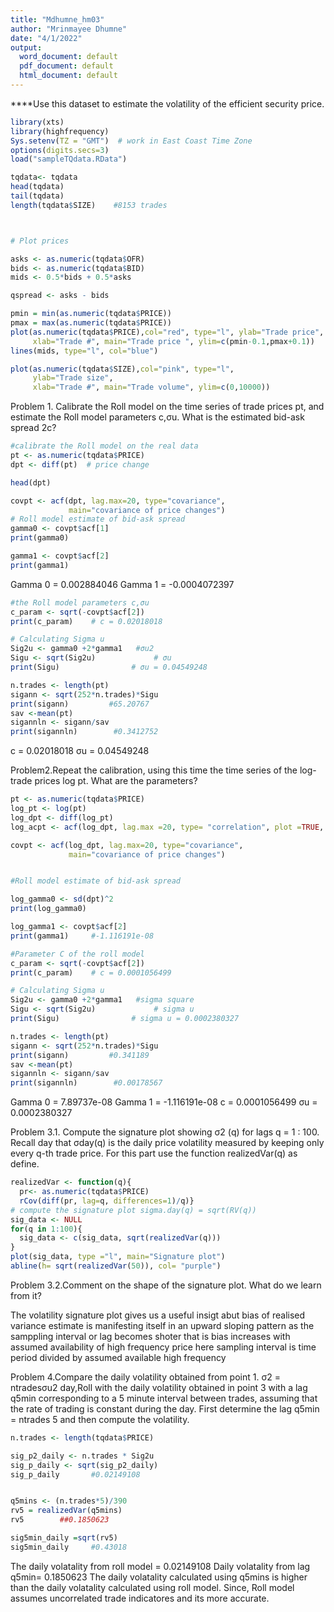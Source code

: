 ```yaml
---
title: "Mdhumne_hm03"
author: "Mrinmayee Dhumne"
date: "4/1/2022"
output:
  word_document: default
  pdf_document: default
  html_document: default
---
```

 ****Use this dataset to estimate the volatility of the efficient security price.
```r

library(xts)
library(highfrequency)
Sys.setenv(TZ = "GMT")  # work in East Coast Time Zone
options(digits.secs=3)
load("sampleTQdata.RData")

tqdata<- tqdata
head(tqdata)
tail(tqdata)
length(tqdata$SIZE)    #8153 trades 



# Plot prices 

asks <- as.numeric(tqdata$OFR)
bids <- as.numeric(tqdata$BID)
mids <- 0.5*bids + 0.5*asks

qspread <- asks - bids

pmin = min(as.numeric(tqdata$PRICE))
pmax = max(as.numeric(tqdata$PRICE))
plot(as.numeric(tqdata$PRICE),col="red", type="l", ylab="Trade price", 
     xlab="Trade #", main="Trade price ", ylim=c(pmin-0.1,pmax+0.1))
lines(mids, type="l", col="blue")

plot(as.numeric(tqdata$SIZE),col="pink", type="l", 
     ylab="Trade size", 
     xlab="Trade #", main="Trade volume", ylim=c(0,10000))
```

Problem 1. Calibrate the Roll model on the time series of trade prices pt, and estimate the Roll model parameters c,σu. What is the estimated bid-ask spread 2c?

```r
#calibrate the Roll model on the real data
pt <- as.numeric(tqdata$PRICE)
dpt <- diff(pt)  # price change

head(dpt)

covpt <- acf(dpt, lag.max=20, type="covariance", 
             main="covariance of price changes")
# Roll model estimate of bid-ask spread
gamma0 <- covpt$acf[1]
print(gamma0)       

gamma1 <- covpt$acf[2]
print(gamma1)     

```
Gamma 0 = 0.002884046
Gamma 1 = -0.0004072397
```r
#the Roll model parameters c,σu
c_param <- sqrt(-covpt$acf[2])
print(c_param)    # c = 0.02018018

# Calculating Sigma u
Sig2u <- gamma0 +2*gamma1   #σu2
Sigu <- sqrt(Sig2u)             # σu
print(Sigu)                # σu = 0.04549248 

n.trades <- length(pt)
sigann <- sqrt(252*n.trades)*Sigu
print(sigann)         #65.20767
sav <-mean(pt)
sigannln <- sigann/sav
print(sigannln)        #0.3412752
```
c  = 0.02018018
σu = 0.04549248 

Problem2.Repeat the calibration, using this time the time series of the log-trade prices log pt. What are the parameters?
```r
pt <- as.numeric(tqdata$PRICE)
log_pt <- log(pt)
log_dpt <- diff(log_pt)
log_acpt <- acf(log_dpt, lag.max =20, type= "correlation", plot =TRUE, main="Autocorrelation")

covpt <- acf(log_dpt, lag.max=20, type="covariance", 
             main="covariance of price changes")


#Roll model estimate of bid-ask spread

log_gamma0 <- sd(dpt)^2
print(log_gamma0)

log_gamma1 <- covpt$acf[2]
print(gamma1)     #-1.116191e-08

#Parameter C of the roll model
c_param <- sqrt(-covpt$acf[2])
print(c_param)    # c = 0.0001056499

# Calculating Sigma u
Sig2u <- gamma0 +2*gamma1   #sigma square
Sigu <- sqrt(Sig2u)             # sigma u
print(Sigu)                # sigma u = 0.0002380327 

n.trades <- length(pt)
sigann <- sqrt(252*n.trades)*Sigu
print(sigann)         #0.341189 
sav <-mean(pt)
sigannln <- sigann/sav
print(sigannln)        #0.00178567
```
Gamma 0 = 7.89737e-08
Gamma 1 = -1.116191e-08
c  = 0.0001056499
σu = 0.0002380327

Problem 3.1. Compute the signature plot showing σ2 (q) for lags q = 1 : 100. Recall day that σday(q) is the daily price volatility measured by keeping only every q-th trade price. For this part use the function realizedVar(q) as define.
```r
realizedVar <- function(q){
  pr<- as.numeric(tqdata$PRICE)
  rCov(diff(pr, lag=q, differences=1)/q)}
# compute the signature plot sigma.day(q) = sqrt(RV(q))
sig_data <- NULL
for(q in 1:100){
  sig_data <- c(sig_data, sqrt(realizedVar(q)))
}
plot(sig_data, type ="l", main="Signature plot")
abline(h= sqrt(realizedVar(50)), col= "purple")
```
Problem 3.2.Comment on the shape of the signature plot. What do we learn from it?

The volatility signature plot gives us a useful insigt abut bias of realised variance estimate is manifesting itself in an upward sloping pattern
as the samppling interval or lag becomes shoter that is bias increases with assumed availability of high frequency price
here sampling interval is time period divided by assumed available high frequency

Problem 4.Compare the daily volatility obtained from point 1. σ2 = ntradesσu2
day,Roll
with the daily volatility obtained in point 3 with a lag q5min corresponding
to a 5 minute interval between trades, assuming that the rate of trading is constant during the day.
First determine the lag q5min = ntrades 5 and then compute the volatility.
```r

n.trades <- length(tqdata$PRICE)

sig_p2_daily <- n.trades * Sig2u
sig_p_daily <- sqrt(sig_p2_daily)
sig_p_daily       #0.02149108


q5mins <- (n.trades*5)/390
rv5 = realizedVar(q5mins)
rv5        ##0.1850623

sig5min_daily =sqrt(rv5)
sig5min_daily     #0.43018
```
The daily volatality from roll model = 0.02149108
Daily volatality from lag q5min= 0.1850623
The daily volatality calculated using q5mins is higher than the daily volatality calculated using roll model. Since, Roll model assumes uncorrelated trade indicatores and its more accurate.



